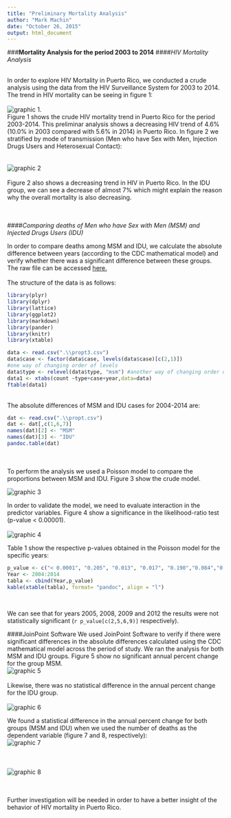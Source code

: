 ```yaml
---
title: "Preliminary Mortality Analysis"
author: "Mark Machin"
date: "October 26, 2015"
output: html_document
---
```

###**Mortality Analysis for the period 2003 to 2014**
####*HIV Mortality Analysis*

<br>
In order to explore HIV Mortality in Puerto Rico, we conducted a crude analysis using the data from the HIV Surveillance System for 2003 to 2014. The trend in HIV mortality can be seeing in figure 1:
<br>  
![graphic 1.](https://raw.githubusercontent.com/kramus/proptest/master/overall.png)
<br>
Figure 1 shows the crude HIV mortality trend in Puerto Rico for the period 2003-2014. This preliminar analysis shows a decreasing HIV trend of 4.6% (10.0% in 2003 compared with 5.6% in 2014) in Puerto Rico. In figure 2 we stratified by mode of transmission (Men who have Sex with Men, Injection Drugs Users and Heterosexual Contact):  
<br>  
![graphic 2](https://github.com/kramus/proptest/blob/master/transgroups.png?raw=true)
<br>  
Figure 2 also shows a decreasing trend in HIV in Puerto Rico. In the IDU group, we can see a decrease of almost 7% which might explain the reason why the overall mortality is also decreasing. 
<br>        
<br>

####*Comparing deaths of Men who have Sex with Men (MSM) and Injected Drugs Users (IDU)*

In order to compare deaths among MSM and IDU, we calculate the absolute difference between years (according to the CDC mathematical model) and verify whether there was a significant difference between these groups. The raw file can be accessed [here.](https://github.com/kramus/proptest/blob/master/propt3.csv)
<br>  
The structure of the data is as follows:
```r
library(plyr)
library(dplyr)
library(lattice)
library(ggplot2)
library(markdown)
library(pander)
library(knitr)
library(xtable)
```
```r
data <- read.csv(".\\propt3.csv")
data$case <- factor(data$case, levels(data$case)[c(2,1)]) 
#one way of changing order of levels
data$type <- relevel(data$type, "msm") #another way of changing order of levels
data1 <- xtabs(count ~type+case+year,data=data)
ftable(data1)
```
<br>
The absolute differences of MSM and IDU cases for 2004-2014 are:
```r
dat <- read.csv(".\\propt.csv")
dat <- dat[,c(1,6,7)]
names(dat)[2] <- "MSM"
names(dat)[3] <- "IDU"
pandoc.table(dat)
```
<br>  
To perform the analysis we used a Poisson model to compare the proportions between MSM and IDU. Figure 3 show the crude model. 
<br>  

![graphic 3](https://github.com/kramus/proptest/blob/master/crudemodel.png?raw=true)
<br>  

In order to validate the model, we need to evaluate interaction in the predictor variables. Figure 4 show a significance in the likelihood-ratio test (p-value < 0.00001).
<br>  
![graphic 4](https://raw.githubusercontent.com/kramus/proptest/master/LRtest.png)
<br>  

Table 1 show the respective p-values obtained in the Poisson model for the specific years: 


```r

p_value <- c("< 0.0001", "0.205", "0.013", "0.017", "0.190","0.084","0.025","< 0.0001", "0.222", "< 0.0001", "0.010")
Year <- 2004:2014
tabla <- cbind(Year,p_value)
kable(xtable(tabla), format= "pandoc", align = "l")
```
<br>

We can see that for years 2005, 2008, 2009 and 2012 the results were not statistically significant (`r p_value[c(2,5,6,9)]` respectively). 

####JoinPoint Software
We used JoinPoint Software to verify if there were significant differences in the absolute differences calculated using the CDC mathematical model across the period of study. We ran the analysis for both MSM and IDU groups. Figure 5 show no significant annual percent change for the group MSM.
<br> 
![graphic 5](https://github.com/kramus/proptest/blob/master/joinmsm.png?raw=true)
<br>  
Likewise, there was no statistical difference in the annual percent change for the IDU group.
<br>  
![graphic 6](https://github.com/kramus/proptest/blob/master/joinidu.png?raw=true)
<br>  


We found a statistical difference in the annual percent change for both groups (MSM and IDU) when we used the number of deaths as the dependent variable (figure 7 and 8, respectively): 
<br> 
![graphic 7](https://github.com/kramus/proptest/blob/master/deathmsm.jpg?raw=true)
<br>  
<br>  
![graphic 8](https://github.com/kramus/proptest/blob/master/deathidu.jpg?raw=true)
<br>  
<br> 

Further investigation will be needed in order to have a better insight of the behavior of HIV mortality in Puerto Rico. <br>  
<br>  